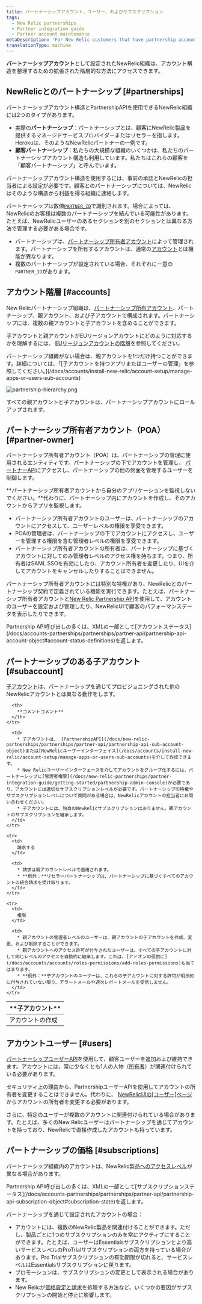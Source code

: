 ```yaml
---
title: パートナーシップアカウント、ユーザー、およびサブスクリプション
tags:
  - New Relic partnerships
  - Partner integration guide
  - Partner account maintenance
metaDescription: 'For New Relic customers that have partnership accounts, this explains the hierarchical structure and rules for those accounts.'
translationType: machine
---
```



**パートナーシップアカウント**として設定されたNewRelic組織は、アカウント構造を整理するための拡張された階層的な方法にアクセスできます。

## NewRelicとのパートナーシップ [#partnerships]

パートナーシップアカウント構造とPartnershipAPIを使用できるNewRelic組織には2つのタイプがあります。

* 実際の**パートナーシップ**：パートナーシップとは、顧客にNewRelic製品を提供するマネージドサービスプロバイダーまたはリセラーを指します。Herokuは、そのようなNewRelicパートナーの一例です。
* **顧客パートナーシップ**：私たちの大規模な組織のいくつかは、私たちのパートナーシップアカウント構造も利用しています。私たちはこれらの顧客を「顧客パートナーシップ」と呼んでいます。

パートナーシップアカウント構造を使用するには、事前の承認とNewRelicの担当者による設定が必要です。顧客とのパートナーシップについては、NewRelicはそのような構造から利益を得る組織に連絡します。

パートナーシップは数値[`PARTNER_ID`](/docs/accounts-partnerships/partnerships/partner-api/partner-api-reference)で識別されます。場合によっては、NewRelicのお客様は複数のパートナーシップを結んでいる可能性があります。たとえば、NewRelicユーザーのあるセクションを別のセクションとは異なる方法で管理する必要がある場合です。

* パートナーシップは、[パートナーシップ所有者アカウント](#partner-owner)によって管理されます。パートナーシップを所有するアカウントは、通常の[アカウント](#accounts)とは機能が異なります。
* 複数のパートナーシップが設定されている場合、それぞれに一意の`PARTNER_ID`があります。

## アカウント階層 [#accounts]

New Relicパートナーシップ組織は、[パートナーシップ所有アカウント](#partner-owner)、パートナーシップ、親アカウント、および子アカウントで構成されます。パートナーシップには、複数の親アカウントと子アカウントを含めることができます。

子アカウントと親アカウントがEUリージョンアカウントにどのように対応するかを理解するには、 [EUリージョンアカウントの階層](/docs/using-new-relic/welcome-new-relic/getting-started/introduction-eu-region-data-center#global-account-hierarchy)を参照してください。

<Callout variant="tip">
  パートナーシップ組織がない場合は、親アカウントを1つだけ持つことができます。詳細については、「[子アカウントを持つアプリまたはユーザーの管理」を参照してください。](/docs/accounts/install-new-relic/account-setup/manage-apps-or-users-sub-accounts)
</Callout>

<img
  title="partnership-hierarchy.png"
  alt="partnership-hierarchy.png"
  src={partnershipsHierarchy}
/>

<figcaption>
  すべての親アカウントと子アカウントは、パートナーシップアカウントにロールアップされます。
</figcaption>

## パートナーシップ所有者アカウント（POA） [#partner-owner]

パートナーシップ所有者アカウント（POA）は、パートナーシップの管理に使用されるエンティティです。パートナーシップの下でアカウントを管理し、 [パートナーAPI](/docs/new-relic-partnerships/partner-integration-guide/partner-account-maintenance/partner-api)にアクセスし、パートナーシップの他の側面を管理するユーザーを制御します。

**パートナーシップ所有者アカウントから自分のアプリケーションを監視しないでください。**代わりに、パートナーシップ内にアカウントを作成し、そのアカウントからアプリを監視します。

* パートナーシップ所有者アカウントのユーザーは、パートナーシップのアカウントにアクセスして、ユーザーレベルの権限を享受できます。
* POAの管理者は、パートナーシップの下でアカウントにアクセスし、ユーザーを管理する権限を含む管理者レベルの権限を享受できます。
* パートナーシップ所有者アカウントの所有者は、パートナーシップに基づくアカウントに対してのみ管理者レベルのアクセス権を持ちます。つまり、所有者はSAML SSOを有効にしたり、アカウント所有者を変更したり、UIを介してアカウントをキャンセルしたりすることはできません。

パートナーシップ所有者アカウントには特別な特権があり、NewRelicとのパートナーシップ契約で定義されている機能を実行できます。たとえば、パートナーシップ所有者アカウントと[New Relic Partnership API](/docs/new-relic-partnerships/partner-integration-guide/partner-account-maintenance/partner-api)を使用して、アカウントのユーザーを設定および管理したり、NewRelicUIで顧客のパフォーマンスデータを表示したりできます。

<Callout variant="tip">
  Partnership API呼び出しの多くは、XMLの一部として[アカウントステータス](/docs/accounts-partnerships/partnerships/partner-api/partnership-api-account-object#account-status-definitions)を返します。
</Callout>

## パートナーシップのある子アカウント [#subaccount]

[子アカウント](/docs/accounts/original-accounts-billing/original-users-roles/original-account-structure)は、パートナーシップを通じてプロビジョニングされた他のNewRelicアカウントとは異なる動作をします。

<table>
  <thead>
    <tr>
      <th style={{ width: "200px" }}>
        **子アカウント**
      </th>

      <th>
        **コメントコメント**
      </th>
    </tr>
  </thead>

  <tbody>
    <tr>
      <td>
        アカウントの作成
      </td>

      <td>
        * 子アカウントは、 [PartnershipAPI](/docs/new-relic-partnerships/partnerships/partner-api/partnership-api-sub-account-object)または[NewRelicユーザーインターフェイス](/docs/accounts/install-new-relic/account-setup/manage-apps-or-users-sub-accounts)を介して作成できます。
        * New Relicユーザーインターフェースを介してアカウントをグループ化するには、パートナーシップに[管理者権限](/docs/new-relic-partnerships/partner-integration-guide/getting-started/partnership-admin-console)が必要であり、アカウントには適切なサブスクリプションレベルが必要です。パートナーシップの特権やサブスクリプションレベルについて質問がある場合は、NewRelicアカウントの担当者にお問い合わせください。
        * 子アカウントには、独自のNewRelicサブスクリプションはありません。親アカウントのサブスクリプションを継承します。
      </td>
    </tr>

    <tr>
      <td>
        請求する
      </td>

      <td>
        * 請求は親アカウントレベルで適用されます。
        * **例外：**リセラーパートナーシップは、パートナーシップに基づくすべてのアカウントの統合請求を受け取ります。
      </td>
    </tr>

    <tr>
      <td>
        権限
      </td>

      <td>
        * 親アカウントの管理者レベルのユーザーは、親アカウントの子アカウントを作成、変更、および削除することができます。
        * 親アカウントへのアクセス許可が付与されたユーザーは、すべての子アカウントに対して同じレベルのアクセスを自動的に継承します。これは、[アドオンの役割に](/docs/accounts/accounts/roles-permissions/add-roles-permissions)も当てはまります。
        * **例外：**子アカウントのユーザーは、これらの子アカウントに対する許可が明示的に付与されていない限り、アラートメールや週次レポートメールを受信しません。
      </td>
    </tr>
  </tbody>
</table>

## アカウントユーザー [#users]

[パートナーシップユーザーAPI](/docs/accounts-partnerships/partnerships/partner-api/partnership-api-user-object)を使用して、顧客ユーザーを追加および維持できます。アカウントには、常に少なくとも1人の人物（[所有者](/docs/accounts-partnerships/accounts/account-billing-usage/users-roles#owner)）が関連付けられている必要があります。

セキュリティ上の理由から、PartnershipユーザーAPIを使用してアカウントの所有者を変更することはできません。代わりに、 [NewRelicUIの\[ユーザー\]ページ](/docs/accounts/accounts/roles-permissions/change-account-owner)からアカウントの所有者を変更する必要があります。

さらに、特定のユーザーが複数のアカウントに関連付けられている場合があります。たとえば、多くのNew Relicユーザーはパートナーシップを通じてアカウントを持っており、NewRelicで直接作成したアカウントも持っています。

## パートナーシップの価格 [#subscriptions]

パートナーシップ組織内のアカウントは、NewRelic製品[へのアクセスレベル](https://newrelic.com/application-monitoring/pricing)が異なる場合があります。

<Callout variant="tip">
  Partnership API呼び出しの多くは、XMLの一部として[サブスクリプションステータス](/docs/accounts-partnerships/partnerships/partner-api/partnership-api-subscription-object#subscription-state)を返します。
</Callout>

パートナーシップを通じて設定されたアカウントの場合：

* アカウントには、複数のNewRelic製品を関連付けることができます。ただし、製品ごとに1つのサブスクリプションのみを常にアクティブにすることができます。たとえば、ユーザーはEssentialsサブスクリプションとより高いサービスレベルのProTrialサブスクリプションの両方を持っている場合があります。Pro Trialサブスクリプションの有効期限が切れると、サービスレベルはEssentialsサブスクリプションに戻ります。
* プロモーションは、サブスクリプションの変更として表示される場合があります。
* New Relicが[価格設定と請求](/docs/accounts-partnerships/partner-integration-guide/new-relic-products-features/partner-products-pricing-billing)を処理する方法など、いくつかの要因がサブスクリプションの開始と停止に影響します。